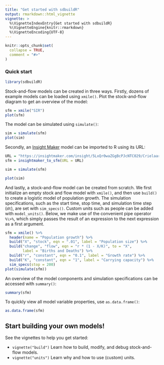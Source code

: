 ```yaml
---
title: "Get started with sdbuildR"
output: rmarkdown::html_vignette
vignette: >
  %\VignetteIndexEntry{Get started with sdbuildR}
  %\VignetteEngine{knitr::rmarkdown}
  %\VignetteEncoding{UTF-8}
---
```


```r
knitr::opts_chunk$set(
  collapse = TRUE,
  comment = "#>"
)
```

### Quick start

```r
library(sdbuildR) 
```

Stock-and-flow models can be created in three ways. Firstly, dozens of example models can be loaded using `xmile()`. Plot the stock-and-flow diagram to get an overview of the model:

```r
sfm = xmile("SIR")
plot(sfm)
```

The model can be simulated using `simulate()`:

```r
sim = simulate(sfm)
plot(sim)
```

Secondly, an [Insight Maker](https://insightmaker.com/) model can be imported to R using its URL: 

```r
URL = "https://insightmaker.com/insight/5LxQr0waZGgBcPJcNTC029/Crielaard-2022"
sfm = insightmaker_to_sfm(URL = URL)
```


```r
sim = simulate(sfm)
```


```r
plot(sim)
```

And lastly, a stock-and-flow model can be created from scratch. We first initialize an empty stock and flow model with `xmile()`, and then use `build()` to create a logistic model of population growth. The simulation specifications, such as the start time, stop time, and simulation time step (`dt`), are set with `sim_specs()`. Custom units such as people can be added with `model_units()`. Below, we make use of the convenient pipe operator `%\>%`, which simply passes the result of an expression to the next expression as a first argument. 

```r
sfm = xmile() %>%
  header(name = "Population growth") %>%
  build("X", "stock", eqn = ".01", label = "Population size") %>%
  build("change", "flow", eqn = "r * (1 - X/K)", to = "X", 
        label = "Births and Deaths") %>%
  build("r", "constant", eqn = "0.1", label = "Growth rate") %>%
  build("K", "constant", eqn = "1", label = "Carrying capacity") %>%
  sim_specs(stop = 200) 
plot(simulate(sfm))
```

An overview of the model components and simulation specifications can be accessed with `summary()`:

```r
summary(sfm)
```

To quickly view all model variable properties, use `as.data.frame()`:

```r
as.data.frame(sfm)
```

## Start building your own models!

See the vignettes to help you get started:

* `vignette("build")` Learn how to build, modify, and debug stock-and-flow models.
* `vignette("units")` Learn why and how to use (custom) units.
